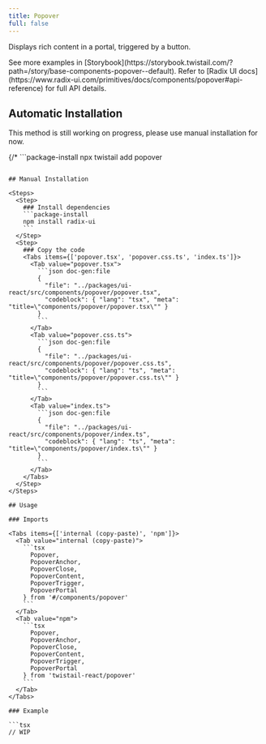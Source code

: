 ```yaml
---
title: Popover
full: false
---
```


Displays rich content in a portal, triggered by a button.

<Callout type='info'>
  See more examples in [Storybook](https://storybook.twistail.com/?path=/story/base-components-popover--default).
  Refer to [Radix UI docs](https://www.radix-ui.com/primitives/docs/components/popover#api-reference) for full API details.
</Callout>

## Automatic Installation

<Callout type='warn'>
  This method is still working on progress, please use manual installation for now.
</Callout>

{/* ```package-install
npx twistail add popover
``` */}

## Manual Installation

<Steps>
  <Step>
    ### Install dependencies
    ```package-install
    npm install radix-ui
    ```
  </Step>
  <Step>
    ### Copy the code
    <Tabs items={['popover.tsx', 'popover.css.ts', 'index.ts']}>
      <Tab value="popover.tsx">
        ```json doc-gen:file
        {
          "file": "../packages/ui-react/src/components/popover/popover.tsx",
          "codeblock": { "lang": "tsx", "meta": "title=\"components/popover/popover.tsx\"" }
        }
        ```
      </Tab>
      <Tab value="popover.css.ts">
        ```json doc-gen:file
        {
          "file": "../packages/ui-react/src/components/popover/popover.css.ts",
          "codeblock": { "lang": "ts", "meta": "title=\"components/popover/popover.css.ts\"" }
        }
        ```
      </Tab>
      <Tab value="index.ts">
        ```json doc-gen:file
        {
          "file": "../packages/ui-react/src/components/popover/index.ts",
          "codeblock": { "lang": "ts", "meta": "title=\"components/popover/index.ts\"" }
        }
        ```
      </Tab>
    </Tabs>
  </Step>
</Steps>

## Usage

### Imports

<Tabs items={['internal (copy-paste)', 'npm']}>
  <Tab value="internal (copy-paste)">
    ```tsx
      Popover,
      PopoverAnchor,
      PopoverClose,
      PopoverContent,
      PopoverTrigger,
      PopoverPortal
    } from '#/components/popover'
    ```
  </Tab>
  <Tab value="npm">
    ```tsx
      Popover,
      PopoverAnchor,
      PopoverClose,
      PopoverContent,
      PopoverTrigger,
      PopoverPortal
    } from 'twistail-react/popover'
    ```
  </Tab>
</Tabs>

### Example

```tsx
// WIP
```
